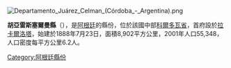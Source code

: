 [[Image:Departamento_Juárez_Celman_(Córdoba_-_Argentina).png|right]]
{{Coord|33|25|S|63|18|W|display=title}}

'''胡亞雷斯塞爾曼縣'''（{{lang-es|Departamento Juárez Celman}}），是[[阿根廷|阿根廷]]的縣份，位於該國中部[[科爾多瓦省_(阿根廷)|科爾多瓦省]]，首府設於[[拉卡爾洛塔|拉卡爾洛塔]]，始建於1888年7月23日，面積8,902平方公里，2001年人口55,348，人口密度每平方公里6.2人。

{{Argentina-geo-stub}}
[[Category:阿根廷縣份|Category:阿根廷縣份]]